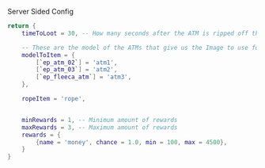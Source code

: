 Server Sided Config

```lua
return {
    timeToLoot = 30, -- How many seconds after the ATM is ripped off the wall must be passed before its lootable?

    -- These are the model of the ATMs that give us the Image to use for the item that way it syncs up, only change this if u change atm models or image names
    modelToItem = {
        [`ep_atm_02`] = 'atm1',
        [`ep_atm_03`] = 'atm2',
        [`ep_fleeca_atm`] = 'atm3',
    },

    ropeItem = 'rope',


    minRewards = 1, -- Minimum amount of rewards
    maxRewards = 3, -- Maximum amount of rewards
    rewards = {
        {name = 'money', chance = 1.0, min = 100, max = 4500},
    }
}
```